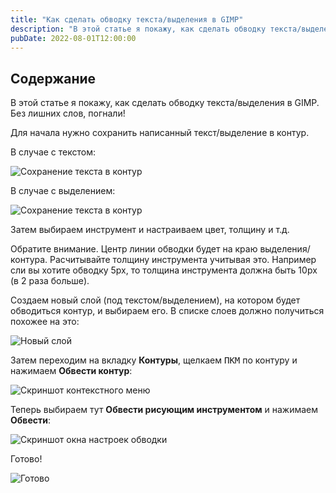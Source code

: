 ```yaml
---
title: "Как сделать обводку текста/выделения в GIMP"
description: "В этой статье я покажу, как сделать обводку текста/выделения в GIMP."
pubDate: 2022-08-01T12:00:00
---
```



## Содержание

В этой статье я покажу, как сделать обводку текста/выделения в GIMP. Без лишних слов, погнали!

Для начала нужно сохранить написанный текст/выделение в контур.

В случае с текстом:

![Сохранение текста в контур](/uploads/kak-sdelat-obvodku-teksta-videleniya-v-gimp/text-to-contour.jpg)

В случае с выделением:

![Сохранение текста в контур](/uploads/kak-sdelat-obvodku-teksta-videleniya-v-gimp/selection-to-contour.jpg)

Затем выбираем инструмент и настраиваем цвет, толщину и т.д.

<Alert type="warning">
  Обратите внимание. Центр линии обводки будет на краю выделения/контура.
  Расчитывайте толщину инструмента учитывая это. Например сли вы хотите обводку
  5px, то толщина инструмента должна быть 10px (в 2 раза больше).
</Alert>

Создаем новый слой (под текстом/выделением), на котором будет обводиться контур, и выбираем его. В списке слоев должно получиться похожее на это:

![Новый слой](/uploads/kak-sdelat-obvodku-teksta-videleniya-v-gimp/new-layer.jpg)

Затем переходим на вкладку **Контуры**, щелкаем <kbd>ПКМ</kbd> по контуру и нажимаем **Обвести контур**:

![Скриншот контекстного меню](/uploads/kak-sdelat-obvodku-teksta-videleniya-v-gimp/contour-ctx-menu.jpg)

Теперь выбираем тут **Обвести рисующим инструментом** и нажимаем **Обвести**:

![Скриншот окна настроек обводки](/uploads/kak-sdelat-obvodku-teksta-videleniya-v-gimp/settings-window.jpg)

Готово!

![Готово](/uploads/kak-sdelat-obvodku-teksta-videleniya-v-gimp/done.jpg)
